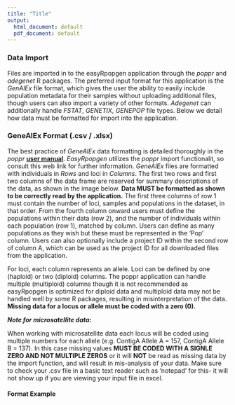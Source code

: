 ---
title: "Title"
output:
  html_document: default
  pdf_document: default
---

### **Data Import**

Files are imported in to the easyRpopgen application through the *poppr* and *adegenet* R packages. The preferred input format for this application is the *GenAlEx* file format, which gives the user the ability to easily include population metadata for their samples without uploading additional files, though users can also import a variety of other formats. *Adegenet* can additionally handle *FSTAT*, *GENETIX*, *GENEPOP* file types. Below we detail how data must be formatted for import into the application.


### **GeneAlEx Format (.csv / .xlsx)**

The best practice of *GeneAlEx* data formatting is detailed thoroughly in the *poppr* **[user manual](https://grunwaldlab.github.io/Population_Genetics_in_R/Data_Preparation.html)**. *EasyRpopgen*  utilizes the *poppr* import functionalit, so consult this web link for further information. *GeneAlEx* files are formatted with individuals in *Rows* and loci in *Columns*. The first two rows and first two columns of the data frame are reserved for summary descriptions of the data, as shown in the image below. **Data MUST be formatted as shown to be correctly read by the application.** The first three columns of row 1 must contain the number of loci, samples and populations in the dataset, in that order. From the fourth column onward users must define the populations within their data (row 2), and the number of individuals within each population (row 1), matched by column. Users can define as many populations as they wish but these must be represented in the ‘Pop’ column. Users can also optionally include a project ID within the second row of column A, which can be used as the project ID for all downloaded files from the application.

For loci, each column represents an allele. Loci can be defined by one (haploid) or two (diploid) columns. The poppr application can handle multiple (multiploid) columns though it is not recommended as easyRpopgen is optimized for diploid data and multiploid data may not be handled well by some R packages, resulting in misinterpretation of the data. **Missing data for a locus or allele must be coded with a zero (0).**

***Note for microsatellite data:***

When working with microsatellite data each locus will be coded using multiple numbers for each allele (e.g. ContigA Allele A = 157, ContigA Allele B = 137). In this case missing values **MUST BE CODED WITH A SIGNLE ZERO AND NOT MULTIPLE ZEROS** or it will **NOT** be read as missing data by the import function, and will result in mis-analysis of your data. Make sure to check your .csv file in a basic text reader such as ‘notepad’ for this- it will not show up if you are viewing your input file in excel.

#### **Format Example**





